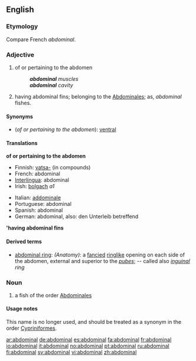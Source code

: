 ==English==

===Etymology===
Compare French ''abdominal''.

===Adjective===
{{en-adj}}

# of or pertaining to the abdomen
#: '''''abdominal''' muscles''
#: '''''abdominal''' cavity''
# {{cattag|zoology}} having abdominal fins; belonging to the [[abdominales|Abdominales]]; as, ''abdominal'' fishes.

====Synonyms====
* (''of or pertaining to the abdomen''): [[ventral]]

====Translations====
'''of or pertaining to the abdomen'''
{{top}}
*Finnish: [[vatsa-]] (in compounds)
*French: abdominal
*[[Interlingua]]: abdominal
*Irish: [[bolgach]] ''a1''
{{mid}}
*Italian: [[addominale]]
*Portuguese: abdominal
*Spanish: abdominal
*German: abdominal, also: den Unterleib betreffend
{{bottom}}

''''having abdominal fins'''
{{top}}
{{mid}}
{{bottom}}

====Derived terms====
* [[abdominal ring]]: ''(Anatomy):'' a [[fancied]] [[ringlike]] opening on each side of the abdomen, external and superior to the ''[[pubes]]''; -- called also ''[[inguinal]] ring''

===Noun===
{{en-noun}}

# a fish of the order [[abdominales|Abdominales]]

====Usage notes====
This name is no longer used, and should be treated as a synonym in the order [[Cypriniformes]].

[[ar:abdominal]]
[[de:abdominal]]
[[es:abdominal]]
[[fa:abdominal]]
[[fr:abdominal]]
[[io:abdominal]]
[[it:abdominal]]
[[no:abdominal]]
[[pt:abdominal]]
[[ru:abdominal]]
[[fi:abdominal]]
[[sv:abdominal]]
[[vi:abdominal]]
[[zh:abdominal]]